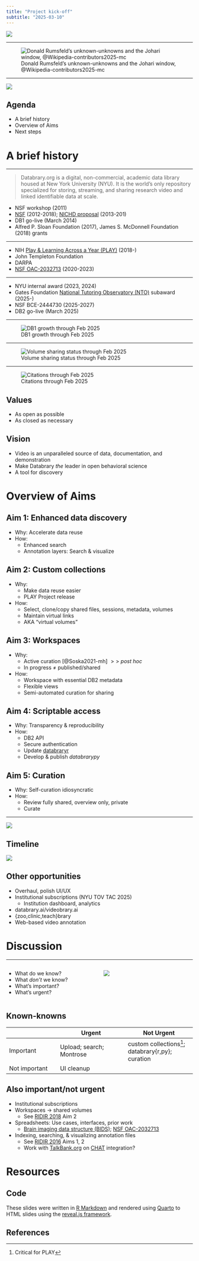```yaml
---
title: "Project kick-off"
subtitle: "2025-03-10"
---
```


![](../include/img/databrary-logo.png)

---

![Donald Rumsfeld's unknown-unknowns and the Johari window, @Wikipedia-contributors2025-mc](../include/img/johari-window-wikipedia.png)

---

![](https://cdn.vertex42.com/ExcelTemplates/Images/eisenhower-matrix-urgent-important-four-quadrants.png){fig-align="center"}

## Agenda

- A brief history
- Overview of Aims
- Next steps

# A brief history

---

>Databrary.org is a digital, non-commercial, academic data library housed at New York University (NYU). It is the world’s only repository specialized for storing, streaming, and sharing research video and linked identifiable data at scale.

<!-- ## Milestones -->

- NSF workshop (2011)
- [NSF](https://databrary.org/volume/1/folder/9807/file/315) (2012-2018); [NICHD proposal](https://databrary.org/volume/1/folder/9807/file/314) (2013-201)
- DB1 go-live (March 2014)
<!-- - *NSF RIDIR proposals [2016](../proposal.qmd#nsf-1637099), [2017](../proposal.qmd#nsf-1738437), [2018](../proposal.qmd#nsf-1731539)* -->
- Alfred P. Sloan Foundation (2017), James S. McDonnell Foundation (2018) grants

---

- NIH [Play & Learning Across a Year (PLAY)](https://play-project.org) (2018-)
- John Templeton Foundation
- DARPA
- [NSF OAC-2032713](https://databrary.github.io/nsf-oac-2032713) (2020-2023)
<!-- - ~~NIH Zoobrary proposal (2023)~~ -->

---

- NYU internal award (2023, 2024)
<!-- - ~~NIMH & NICHD contracts (2024)~~ -->
<!-- - ~~NYU TOV TAC (2024)~~ -->
- Gates Foundation [National Tutoring Observatory (NTO)](https://nationaltutoringobservatory.org) subaward (2025-)
- NSF BCE-2444730 (2025-2027)
- DB2 go-live (March 2025)

---

![DB1 growth through Feb 2025](https://databrary.github.io/analytics/weekly_files/figure-html/fig-databrary-inst-invest-timeseries-1.png)

---

![Volume sharing status through Feb 2025](https://databrary.github.io/analytics/weekly_files/figure-html/db-vols-plot-1.png)

---

![Citations through Feb 2025](https://databrary.github.io/analytics/weekly_files/figure-html/db-dv-citations-plot-1.png)

## Values

- As open as possible
- As closed as necessary

## Vision

- Video is an unparalleled source of data, documentation, and demonstration
- Make Databrary *the* leader in open behavioral science
- A tool for discovery

# Overview of Aims

## Aim 1: Enhanced data discovery

- Why: Accelerate data reuse
- How:
  - Enhanced search
  - Annotation layers: Search & visualize
  
## Aim 2: Custom collections

- Why: 
  - Make data reuse easier
  - PLAY Project release
- How:
  - Select, clone/copy shared files, sessions, metadata, volumes
  - Maintain virtual links
  - AKA "virtual volumes"
  
## Aim 3: Workspaces

- Why: 
  - Active curation [@Soska2021-mh] $>>$ *post hoc*
  - In progress $\neq$ published/shared
- How:
  - Workspace with essential DB2 metadata
  - Flexible views
  - Semi-automated curation for sharing
  
## Aim 4: Scriptable access

- Why: Transparency & reproducibility
- How:
  - DB2 API
  - Secure authentication
  - Update [databraryr](https://databrary.github.io/databraryr)
  - Develop & publish *databrarypy*

## Aim 5: Curation

- Why: Self-curation idiosyncratic
- How:
  - Review fully shared, overview only, private
  - Curate
  
---

![](../include/img/Fig-1-Aims-v2.png)

## Timeline

![](../include/img/timeline-2024-07-19v01.png)

## Other opportunities

- Overhaul, polish UI/UX
- Institutional subscriptions (NYU TOV TAC 2025)
  - Institution dashboard, analytics
- databrary.ai/videobrary.ai
- {zoo,clinic,teach}brary
- Web-based video annotation

# Discussion

---

:::: {.columns}
::: {.column width=50%}
- What do we know?
- What *don't* we know?
- What's important?
- What's urgent?
:::
::: {.column width=50%}
![](https://cdn.vertex42.com/ExcelTemplates/Images/eisenhower-matrix-urgent-important-four-quadrants.png){fig-align="center"}
:::
::::

## Known-knowns

| | Urgent | Not Urgent|
| --- | ---- | ---- |
| Important | Upload; search; Montrose | custom collections^[Critical for PLAY]; databrary{r,py}; curation |
| Not important | UI cleanup | |

## Also important/not urgent

- Institutional subscriptions
- Workspaces $\rightarrow$ shared volumes
  - See [RIDIR 2018](../proposal.qmd#nsf-1831539) Aim 2
- Spreadsheets: Use cases, interfaces, prior work
  - [Brain imaging data structure (BIDS)](https://bids.neuroimaging.io); [NSF OAC-2032713](https://databrary.github.io/nsf-oac-2032713)
- Indexing, searching, & visualizing annotation files
  - See [RIDIR 2016](../proposal.qmd#nsf-1637099) Aims 1, 2
  - Work with [TalkBank.org](https://talkbank.org) on [CHAT](https://talkbank.org/manuals/CHAT.html) integration?
  
# Resources

## Code

These slides were written in [R Markdown](https://rmarkdown.rstudio.com) and rendered using [Quarto](https://quarto.org) to HTML slides using the [reveal.js framework](https://revealjs.com).

## References
